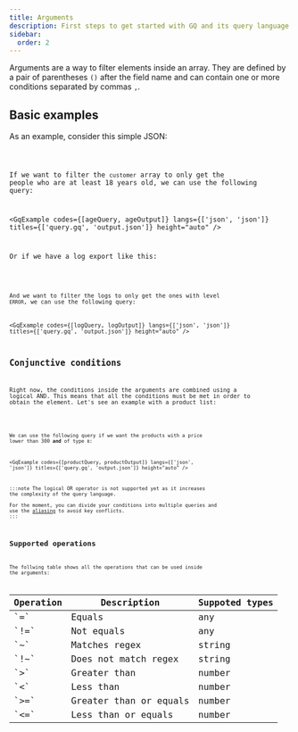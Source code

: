 ```yaml
---
title: Arguments
description: First steps to get started with GQ and its query language
sidebar:
  order: 2
---
```



Arguments are a way to filter elements inside an array. They are defined by a pair of parentheses `()` after the field name and can contain one or more conditions separated by commas `,`.

## Basic examples

As an example, consider this simple JSON:

<Code code={ageInput} lang="json" title="input.json" />

If we want to filter the `customer` array to only get the people who are at least 18 years old, we can use the following query:

<GqExample codes={[ageQuery, ageOutput]} langs={['json', 'json']} titles={['query.gq', 'output.json']} height="auto" />

Or if we have a log export like this:

<Code code={logInput} lang="json" title="input.json" />

And we want to filter the logs to only get the ones with level `ERROR`, we can use the following query:

<GqExample codes={[logQuery, logOutput]} langs={['json', 'json']} titles={['query.gq', 'output.json']} height="auto" />

## Conjunctive conditions

Right now, the conditions inside the arguments are combined using a logical AND. This means that all the conditions must be met in order to obtain the element.
Let's see an example with a product list:

<Code code={productInput} lang="json" title="input.json" />

We can use the following query if we want the products with a price lower than 300 **and** of type `B`:

<GqExample codes={[productQuery, productOutput]} langs={['json', 'json']} titles={['query.gq', 'output.json']} height="auto" />

:::note
The logical OR operator is not supported yet as it increases the complexity of the query language.\
For the moment, you can divide your conditions into multiple queries and use the [aliasing](/concepts/aliases) to avoid key conflicts.
:::

## Supported operations

The follwing table shows all the operations that can be used inside the arguments:

<table>
  <thead>
    <tr>
      <th>Operation</th>
      <th>Description</th>
      <th>Suppoted types</th>
    </tr>
  </thead>
  <tbody>
    <tr>
      <td className="text-center">`=`</td>
      <td>Equals</td>
      <td>any</td>
    </tr>
    <tr>
      <td className="text-center">`!=`</td>
      <td>Not equals</td>
      <td>any</td>
    </tr>
    <tr>
      <td className="text-center">`~`</td>
      <td>Matches regex</td>
      <td>string</td>
    </tr>
    <tr>
      <td className="text-center">`!~`</td>
      <td>Does not match regex</td>
      <td>string</td>
    </tr>
    <tr>
      <td className="text-center">`>`</td>
      <td>Greater than</td>
      <td>number</td>
    </tr>
    <tr>
      <td className="text-center">`<`</td>
      <td>Less than</td>
      <td>number</td>
    </tr>
    <tr>
      <td className="text-center">`>=`</td>
      <td>Greater than or equals</td>
      <td>number</td>
    </tr>
    <tr>
      <td className="text-center">`<=`</td>
      <td>Less than or equals</td>
      <td>number</td>
    </tr>
  </tbody>
</table>
